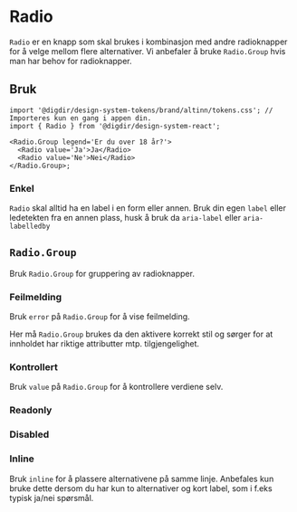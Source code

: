 
<Meta of={RadioStories} />

# Radio

<Information text='development' />

`Radio` er en knapp som skal brukes i kombinasjon med andre radioknapper for å velge mellom flere alternativer. Vi anbefaler å bruke `Radio.Group` hvis man har behov for radioknapper.

<Primary />
<Controls />

## Bruk

<Information text='token' />

```tsx
import '@digdir/design-system-tokens/brand/altinn/tokens.css'; // Importeres kun en gang i appen din.
import { Radio } from '@digdir/design-system-react';

<Radio.Group legend='Er du over 18 år?'>
  <Radio value='Ja'>Ja</Radio>
  <Radio value='Ne'>Nei</Radio>
</Radio.Group>;
```

### Enkel

`Radio` skal alltid ha en label i en form eller annen. Bruk din egen `label` eller ledetekten fra en annen plass, husk å bruk da `aria-label` eller `aria-labelledby`

<Canvas of={RadioStories.Single} />

## `Radio.Group`

Bruk `Radio.Group` for gruppering av radioknapper.

<Canvas of={RadioGroupStories.Preview} />
<Controls of={RadioGroupStories.Preview} />

### Feilmelding

Bruk `error` på `Radio.Group` for å vise feilmelding.

Her må `Radio.Group` brukes da den aktivere korrekt stil og sørger for at innholdet har riktige attributter mtp. tilgjengelighet.

<Canvas of={RadioGroupStories.Error} />

### Kontrollert

Bruk `value` på `Radio.Group` for å kontrollere verdiene selv.

<Canvas of={RadioGroupStories.Controlled} />

### Readonly

<Canvas of={RadioGroupStories.ReadOnly} />

### Disabled

<Canvas of={RadioGroupStories.Disabled} />

### Inline

Bruk `inline` for å plassere alternativene på samme linje. Anbefales kun bruke dette dersom du har kun to alternativer og kort label, som i f.eks typisk ja/nei spørsmål.

<Canvas of={RadioGroupStories.Inline} />
